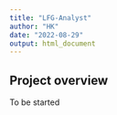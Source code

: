 ```yaml
---
title: "LFG-Analyst"
author: "HK"
date: "2022-08-29"
output: html_document
---
```


## Project overview
To be started
